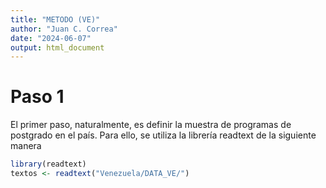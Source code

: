 ```yaml
---
title: "METODO (VE)"
author: "Juan C. Correa"
date: "2024-06-07"
output: html_document
---
```


# Paso 1
El primer paso, naturalmente, es definir la muestra de programas de postgrado en el país. Para ello, se utiliza la librería readtext de la siguiente manera

```r
library(readtext)
textos <- readtext("Venezuela/DATA_VE/")
```

